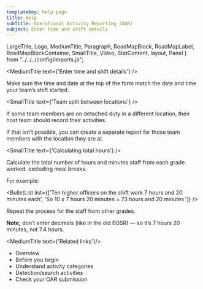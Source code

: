 ```yaml
---
templateKey: help-page
title: Help
subTitle: Operational Activity Reporting (OAR)
subject: Enter time and shift details
---
```

LargeTitle, Logo, MediumTitle, Paragraph, RoadMapBlock, RoadMapLabel, RoadMapBlockContainer, SmallTitle, Video, StatContent, layout, Panel } from "../../../config/imports.js";

<MediumTitle text={'Enter time and shift details'} />

Make sure the time and date at the top of the form match the date and time your team’s shift started.

<SmallTitle text={'Team split between locations'} />

If some team members are on detached duty in a different location, their host team should record their activities.

If that isn’t possible, you can create a separate report for those team members with the location they are at.

<SmallTitle text={'Calculating total hours'} />

Calculate the total number of hours and minutes staff from each grade worked. excluding meal breaks. 

For example: 

<BulletList list={['Ten higher officers on the shift work 7 hours and 20 minutes each', 'So 10 x 7 hours 20 minutes = 73 hours and 20 minutes.']} />

Repeat the process for the staff from other grades.

**Note,** don’t enter decimals (like in the old EOSR) — so it’s 7 hours 20 minutes, not 7.4 hours.


<MediumTitle text={'Related links'}/>

<ul class="govuk-list govuk-list--bullet">
	<li><Link class="govuk-link" to="/help/oar/">Overview</Link></li>
	<li><Link class="govuk-link" to="/help/oar/oar-before-you-begin-your-oar/">Before you begin</Link></li>
	<li><Link class="govuk-link" to="/help/oar/oar-understanding-activity-categories/">Understand activity categories</Link></li>
    <li><Link class="govuk-link" to="/help/oar/oar-detection-search-activities/">Detection/search activities</Link></li>
    <li><Link class="govuk-link" to="/help/oar/oar-checking-your-oar-submission/">Check your OAR submission</Link></li>
</ul>